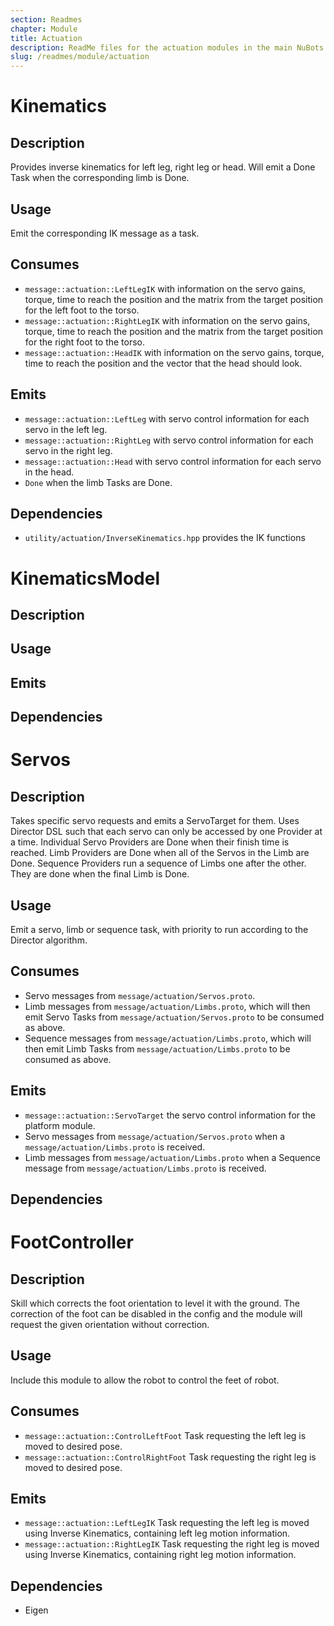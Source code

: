 ```yaml
---
section: Readmes
chapter: Module
title: Actuation
description: ReadMe files for the actuation modules in the main NuBots codebase
slug: /readmes/module/actuation
---
```


# Kinematics

## Description

Provides inverse kinematics for left leg, right leg or head. Will emit a Done Task when the corresponding limb is Done.

## Usage

Emit the corresponding IK message as a task.

## Consumes

- `message::actuation::LeftLegIK` with information on the servo gains, torque, time to reach the position and the matrix from the target position for the left foot to the torso.
- `message::actuation::RightLegIK` with information on the servo gains, torque, time to reach the position and the matrix from the target position for the right foot to the torso.
- `message::actuation::HeadIK` with information on the servo gains, torque, time to reach the position and the vector that the head should look.

## Emits

- `message::actuation::LeftLeg` with servo control information for each servo in the left leg.
- `message::actuation::RightLeg` with servo control information for each servo in the right leg.
- `message::actuation::Head` with servo control information for each servo in the head.
- `Done` when the limb Tasks are Done.

## Dependencies

- `utility/actuation/InverseKinematics.hpp` provides the IK functions

# KinematicsModel

## Description

## Usage

## Emits

## Dependencies

# Servos

## Description

Takes specific servo requests and emits a ServoTarget for them. Uses Director DSL such that each servo can only be accessed by one Provider at a time.
Individual Servo Providers are Done when their finish time is reached.
Limb Providers are Done when all of the Servos in the Limb are Done.
Sequence Providers run a sequence of Limbs one after the other. They are done when the final Limb is Done.

## Usage

Emit a servo, limb or sequence task, with priority to run according to the Director algorithm.

## Consumes

- Servo messages from `message/actuation/Servos.proto`.
- Limb messages from `message/actuation/Limbs.proto`, which will then emit Servo Tasks from `message/actuation/Servos.proto` to be consumed as above.
- Sequence messages from `message/actuation/Limbs.proto`, which will then emit Limb Tasks from `message/actuation/Limbs.proto` to be consumed as above.

## Emits

- `message::actuation::ServoTarget` the servo control information for the platform module.
- Servo messages from `message/actuation/Servos.proto` when a `message/actuation/Limbs.proto` is received.
- Limb messages from `message/actuation/Limbs.proto` when a Sequence message from `message/actuation/Limbs.proto` is received.

## Dependencies

# FootController

## Description

Skill which corrects the foot orientation to level it with the ground. The correction of the foot can be disabled in the
config and the module will request the given orientation without correction.

## Usage

Include this module to allow the robot to control the feet of robot.

## Consumes

- `message::actuation::ControlLeftFoot` Task requesting the left leg is moved to desired pose.
- `message::actuation::ControlRightFoot` Task requesting the right leg is moved to desired pose.

## Emits

- `message::actuation::LeftLegIK` Task requesting the left leg is moved using Inverse Kinematics, containing left leg motion information.
- `message::actuation::RightLegIK` Task requesting the right leg is moved using Inverse Kinematics, containing right leg motion information.

## Dependencies

- Eigen

